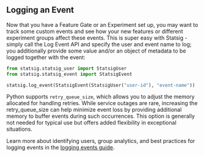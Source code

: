 ## Logging an Event

Now that you have a Feature Gate or an Experiment set up, you may want to track some custom events and see how your new features or different experiment groups affect these events. This is super easy with Statsig - simply call the Log Event API and specify the user and event name to log; you additionally provide some value and/or an object of metadata to be logged together with the event:

```python
from statsig.statsig_user import StatsigUser
from statsig.statsig_event import StatsigEvent

statsig.log_event(StatsigEvent(StatsigUser("user-id"), "event-name"))
```

Python supports `retry_queue_size`, which allows you to adjust the memory allocated for handling retries. 
While service outages are rare, increasing the retry_queue_size can help minimize event loss by providing additional memory to buffer events during such occurrences. 
This option is generally not needed for typical use but offers added flexibility in exceptional situations.

Learn more about identifying users, group analytics, and best practices for logging events in the [logging events guide](/guides/logging-events).


